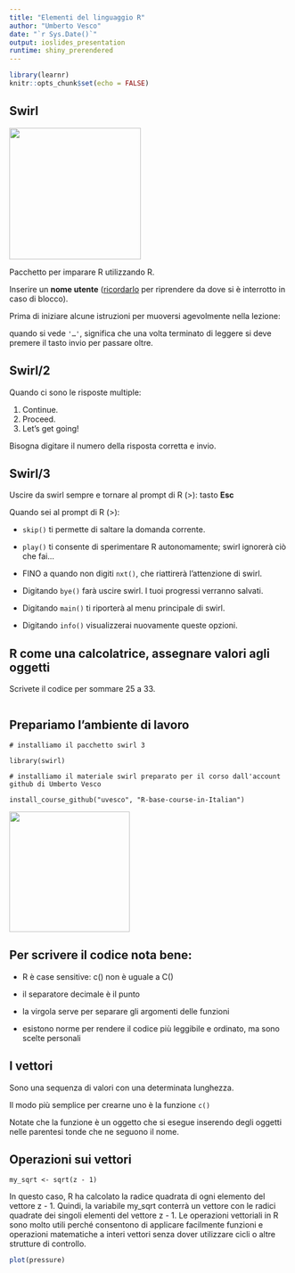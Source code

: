 ```yaml
---
title: "Elementi del linguaggio R"
author: "Umberto Vesco"
date: "`r Sys.Date()`"
output: ioslides_presentation
runtime: shiny_prerendered
---
```


```r
library(learnr)
knitr::opts_chunk$set(echo = FALSE)
```

## Swirl

![](./img/swirl_new_large_final.png){width="236"}

Pacchetto per imparare R utilizzando R.

Inserire un **nome utente** ([ricordarlo]{.underline} per riprendere da dove si è interrotto in caso di blocco).

Prima di iniziare alcune istruzioni per muoversi agevolmente nella lezione:

quando si vede `'…'`, significa che una volta terminato di leggere si deve premere il tasto invio per passare oltre.

## Swirl/2

Quando ci sono le risposte multiple:

1.  Continue.
2.  Proceed.
3.  Let's get going!

Bisogna digitare il numero della risposta corretta e invio.

## Swirl/3

Uscire da swirl sempre e tornare al prompt di R (\>): tasto **Esc**

Quando sei al prompt di R (\>):

-   `skip()` ti permette di saltare la domanda corrente.

-   `play()` ti consente di sperimentare R autonomamente; swirl ignorerà ciò che fai\...

-   FINO a quando non digiti `nxt()`, che riattirerà l'attenzione di swirl.

-   Digitando `bye()` farà uscire swirl. I tuoi progressi verranno salvati.

-   Digitando `main()` ti riporterà al menu principale di swirl.

-   Digitando `info()` visualizzerai nuovamente queste opzioni.

## R come una calcolatrice, assegnare valori agli oggetti

Scrivete il codice per sommare 25 a 33.

```r

```

## Prepariamo l'ambiente di lavoro

`# installiamo il pacchetto swirl 3`

`library(swirl)`

`# installiamo il materiale swirl preparato per il corso dall'account github di Umberto Vesco`

`install_course_github("uvesco", "R-base-course-in-Italian")`

![](./img/Github_logo.png){width="216"}

## Per scrivere il codice nota bene:

-   R è case sensitive: c() non è uguale a C()

-   il separatore decimale è il punto

-   la virgola serve per separare gli argomenti delle funzioni

-   esistono norme per rendere il codice più leggibile e ordinato, ma sono scelte personali

## I vettori

Sono una sequenza di valori con una determinata lunghezza.

Il modo più semplice per crearne uno è la funzione `c()`

Notate che la funzione è un oggetto che si esegue inserendo degli oggetti nelle parentesi tonde che ne seguono il nome.

## Operazioni sui vettori

`my_sqrt <- sqrt(z - 1)`

In questo caso, R ha calcolato la radice quadrata di ogni elemento del vettore z - 1. Quindi, la variabile my_sqrt conterrà un vettore con le radici quadrate dei singoli elementi del vettore z - 1. Le operazioni vettoriali in R sono molto utili perché consentono di applicare facilmente funzioni e operazioni matematiche a interi vettori senza dover utilizzare cicli o altre strutture di controllo.

```r
plot(pressure)
```
